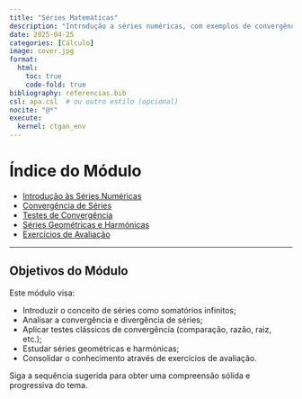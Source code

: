 ```yaml
---
title: "Séries Matemáticas"
description: "Introdução a séries numéricas, com exemplos de convergência e resolução com Python."
date: 2025-04-25
categories: [Cálculo]
image: cover.jpg
format:
  html:
    toc: true
    code-fold: true
bibliography: referencias.bib
csl: apa.csl  # ou outro estilo (opcional)
nocite: "@*"
execute:
  kernel: ctgan_env
---
```


# Índice do Módulo

- [Introdução às Séries Numéricas](series-matematicas.html)
- [Convergência de Séries](convergencia.html)
- [Testes de Convergência](testes-convergencia.html)
- [Séries Geométricas e Harmónicas](series-especiais.html)
- [Exercícios de Avaliação](avaliacao.html)

---

##  Objetivos do Módulo

Este módulo visa:

- Introduzir o conceito de séries como somatórios infinitos;
- Analisar a convergência e divergência de séries;
- Aplicar testes clássicos de convergência (comparação, razão, raiz, etc.);
- Estudar séries geométricas e harmónicas;
- Consolidar o conhecimento através de exercícios de avaliação.

Siga a sequência sugerida para obter uma compreensão sólida e progressiva do tema.
